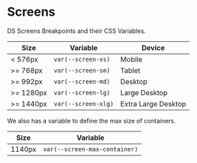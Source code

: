 
<Meta title="Getting Started|Styles/Screens" />

# Screens

DS Screens Breakpoints and their CSS Variables.

| Size      | Variable            | Device              |
| --------- | ------------------- | ------------------- |
| <  576px  | `var(--screen-xs)`  | Mobile              |
| >= 768px  | `var(--screen-sm)`  | Tablet              |
| >= 992px  | `var(--screen-md)`  | Desktop             |
| >= 1280px | `var(--screen-lg)`  | Large Desktop       |
| >= 1440px | `var(--screen-xlg)` | Extra Large Desktop |

We also has a variable to define the max size of containers.

| Size   | Variable                      |
| ------ | ----------------------------- |
| 1140px | `var(--screen-max-container)` |